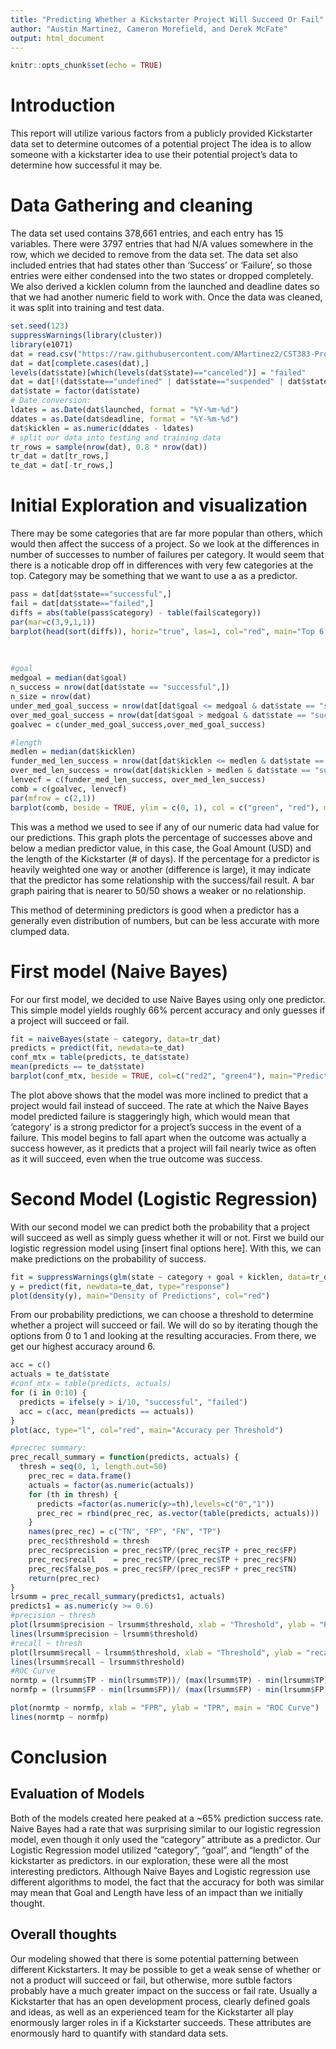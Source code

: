 ```yaml
---
title: "Predicting Whether a Kickstarter Project Will Succeed Or Fail"
author: "Austin Martinez, Cameron Morefield, and Derek McFate"
output: html_document
---
```


```r
knitr::opts_chunk$set(echo = TRUE)
```

# Introduction
This report will utilize various factors from a publicly provided Kickstarter data set to determine outcomes of a potential project The idea is to allow someone with a kickstarter idea to use their potential project's data to determine how successful it may be. 
<br/>

# Data Gathering and cleaning
The data set used contains 378,661 entries, and each entry has 15 variables. There were 3797
entries that had N/A values somewhere in the row, which we decided to remove from the data
set. The data set also included entries that had states other than 'Success' or 'Failure', so
those entries were either condensed into the two states or dropped completely. We also derived
a kicklen column from the launched and deadline dates so that we had another numeric field to
work with. 
Once the data was cleaned, it was split into training and test data.

```r
set.seed(123)
suppressWarnings(library(cluster))
library(e1071)
dat = read.csv("https://raw.githubusercontent.com/AMartinez2/CST383-Project/master/ks-projects-201801.csv")
dat = dat[complete.cases(dat),]
levels(dat$state)[which(levels(dat$state)=="canceled")] = "failed"
dat = dat[!(dat$state=="undefined" | dat$state=="suspended" | dat$state=="live"),]
dat$state = factor(dat$state)
# Date conversion:
ldates = as.Date(dat$launched, format = "%Y-%m-%d")
ddates = as.Date(dat$deadline, format = "%Y-%m-%d")
dat$kicklen = as.numeric(ddates - ldates)
# split our data into testing and training data
tr_rows = sample(nrow(dat), 0.8 * nrow(dat))
tr_dat = dat[tr_rows,]
te_dat = dat[-tr_rows,]
```

# Initial Exploration and visualization

There may be some categories that are far more popular than others, which would then affect the success of a project. So we look at the differences in number of successes to number of failures per category. It would seem that there is a noticable drop off in differences with very few categories at the top. Category may be something that we want to use a as a predictor.

```r
pass = dat[dat$state=="successful",]
fail = dat[dat$state=="failed",]
diffs = abs(table(pass$category) - table(fail$category))
par(mar=c(3,9,1,1))
barplot(head(sort(diffs)), horiz="true", las=1, col="red", main="Top 6 Largest Pass/Fail Discrepancies in Catagories")
```

</br>

```r
#goal
medgoal = median(dat$goal)
n_success = nrow(dat[dat$state == "successful",])
n_size = nrow(dat)
under_med_goal_success = nrow(dat[dat$goal <= medgoal & dat$state == "successful",])/n_success
over_med_goal_success = nrow(dat[dat$goal > medgoal & dat$state == "successful",])/n_success
goalvec = c(under_med_goal_success,over_med_goal_success)

#length
medlen = median(dat$kicklen)
funder_med_len_success = nrow(dat[dat$kicklen <= medlen & dat$state == "successful",])/n_success
over_med_len_success = nrow(dat[dat$kicklen > medlen & dat$state == "successful",])/n_success
lenvecf = c(funder_med_len_success, over_med_len_success)
comb = c(goalvec, lenvecf)
par(mfrow = c(2,1))
barplot(comb, beside = TRUE, ylim = c(0, 1), col = c("green", "red"), main = "Analysis of available Numeric variables", names.arg = c("Goal1", "", "Length", ""),legend.text=c('Below or at Median','Above Median'), args.legend=list(text.col=c("green", "red"),bty='n'))
```

This was a method we used to see if any of our numeric data had value for our predictions. This graph plots the percentage of successes above and below a median predictor value, in this case, the Goal Amount (USD) and the length of the Kickstarter (# of days). If the percentage for a predictor is heavily weighted one way or another (difference is large), it may indicate that the predictor has some relationship with the success/fail result. A bar graph pairing that is nearer to 50/50 shows a weaker or no relationship.

This method of determining predictors is good when a predictor has a generally even distribution of numbers, but can be less accurate with more clumped data.

# First model (Naive Bayes)

For our first model, we decided to use Naive Bayes using only one predictor. This simple model yields roughly 66% percent accuracy and only guesses if a project will succeed or fail.

```r
fit = naiveBayes(state ~ category, data=tr_dat)
predicts = predict(fit, newdata=te_dat)
conf_mtx = table(predicts, te_dat$state)
mean(predicts == te_dat$state)
barplot(conf_mtx, beside = TRUE, col=c("red2", "green4"), main="Predicted vs Actual for Category", legend=c("Failure", "Success"))
```

The plot above shows that the model was more inclined to  predict that a project would fail instead of succeed. The rate at which the Naive Bayes model predicted failure is staggeringly high, which would mean that 'category' is a strong predictor for a project's success in the event of a failure. This model begins to fall apart when the outcome was actually a success however, as it predicts that a project will fail nearly twice as often as it will succeed, even when the true outcome was success.

# Second Model (Logistic Regression)

With our second model we can predict both the probability that a project will succeed as well as simply guess whether it will or not. First we build our logistic regression model using [insert final options here]. With this, we can make predictions on the probability of success. 

```r
fit = suppressWarnings(glm(state ~ category + goal + kicklen, data=tr_dat, family=binomial))
y = predict(fit, newdata=te_dat, type="response")
plot(density(y), main="Density of Predictions", col="red")
```

From our probability predictions, we can choose a threshold to determine whether a project will succeed or fail. We will do so by iterating though the options from 0 to 1 and looking at the resulting accuracies. From there, we get our highest accuracy around 6. 

```r
acc = c()
actuals = te_dat$state
#conf_mtx = table(predicts, actuals)
for (i in 0:10) {
  predicts = ifelse(y > i/10, "successful", "failed")
  acc = c(acc, mean(predicts == actuals))
}
plot(acc, type="l", col="red", main="Accuracy per Threshold")
```

```r
#precrec summary:
prec_recall_summary = function(predicts, actuals) {
  thresh = seq(0, 1, length.out=50)
    prec_rec = data.frame()
    actuals = factor(as.numeric(actuals))
    for (th in thresh) {
      predicts =factor(as.numeric(y>=th),levels=c("0","1"))
      prec_rec = rbind(prec_rec, as.vector(table(predicts, actuals)))
    }
    names(prec_rec) = c("TN", "FP", "FN", "TP")
    prec_rec$threshold = thresh
    prec_rec$precision = prec_rec$TP/(prec_rec$TP + prec_rec$FP)
    prec_rec$recall    = prec_rec$TP/(prec_rec$TP + prec_rec$FN)
    prec_rec$false_pos = prec_rec$FP/(prec_rec$FP + prec_rec$TN)
    return(prec_rec)
}
lrsumm = prec_recall_summary(predicts1, actuals)
predicts1 = as.numeric(y >= 0.6)
#precision ~ thresh
plot(lrsumm$precision ~ lrsumm$threshold, xlab = "Threshold", ylab = "Precision", pch = 16)
lines(lrsumm$precision ~ lrsumm$threshold)
#recall ~ thresh
plot(lrsumm$recall ~ lrsumm$threshold, xlab = "Threshold", ylab = "recall", pch = 16)
lines(lrsumm$recall ~ lrsumm$threshold)
#ROC Curve
normtp = (lrsumm$TP - min(lrsumm$TP))/ (max(lrsumm$TP) - min(lrsumm$TP))
normfp = (lrsumm$FP - min(lrsumm$FP))/ (max(lrsumm$FP) - min(lrsumm$FP))

plot(normtp ~ normfp, xlab = "FPR", ylab = "TPR", main = "ROC Curve")
lines(normtp ~ normfp)

```

# Conclusion

## Evaluation of Models

Both of the models created here peaked at a ~65% prediction success rate. Naive Bayes had a rate that was surprising similar to our logistic regression model, even though it only used the "category" attribute as a predictor. Our Logistic Regression model utilized "category", "goal", and "length" of the kickstarter as predictors. in our exploration, these were all the most interesting predictors. Although Naive Bayes and Logistic regression use different algorithms to model, the fact that the accuracy for both was similar may mean that Goal and Length have less of an impact than we initially thought.

## Overall thoughts

Our modeling showed that there is some potential patterning between different Kickstarters. It may be possible to get a weak sense of whether or not a product will succeed or fail, but otherwise, more sutble factors probably have a much greater impact on the success or fail rate. Usually a Kickstarter that has an open development process, clearly defined goals and ideas, as well as an experienced team for the Kickstarter all play enormously larger roles in if a Kickstarter succeeds. These attributes are enormously hard to quantify with standard data sets.     